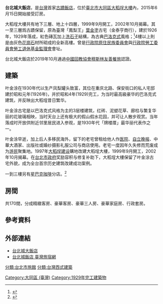 {{Infobox Company 
| company_name       = 台北城大飯店
| company_name_en    = Taipei City Hotel
| company_logo       = Dadaocheng Building 20210926.jpg
| company_type       = [[旅館|旅館]]
| market_information = 
| foundation         = 2015年
| location           = {{TWN}}[[臺北市|臺北市]][[大同區_(臺灣)|大同區]][[重慶北路|重慶北路]]二段172號（大稻埕大樓）
| local_code_name    = TW
| local_code         = 82876900
| key_people         = [[董事長|董事長]]：李承仲
| industry           = 觀光旅館業
| products           = 
| revenue            = 
| operating_income   = 
| profit             = 
| market_value       =
| num_employees      = 
| P/E ratio          =
| earnings per share = 
| Net asset value    =
| divisions          =
| major_shareholder  = 
| subsid             = 
| homepage           = [http://www.taipei-hotel.tw www.taipei-hotel.tw]
| footnotes          =
| width              = 
}}

'''台北城大飯店'''，是[[台灣|台灣]]首家[[古蹟|古蹟]][[飯店|飯店]]，位於[[臺北市|臺北市]][[大同區_(臺灣)|大同區]][[大稻埕大樓|大稻埕大樓]]內，2015年6月15日開始接受訂房。

大稻埕大樓共有地下三層、地上十四層，1999年9月開工，2002年10月揭幕。其一至三層爲古蹟保留，原為臺灣「鳳梨王」[[葉金塗|葉金塗]]古宅（金泰亨商行），建於1926年，1929年落成，紅色磚瓦加上[[洗石子|洗石子]]結構，為古典[[巴洛克建築|巴洛克式]]風格；<ref>{{Cite web |url = http://cnnews.rti.org.tw/program/focus/?recordid=1510&recordId=3656&p=4 |title = 大稻埕豪宅 叶金涂古宅 |language = 中文 |work = [[中央广播电台|中央广播电台]] |accessdate = 2016-08-20 |archive-url = https://web.archive.org/web/20160822072232/http://cnnews.rti.org.tw/program/focus/?recordid=1510&recordId=3656&p=4 |archive-date = 2016-08-22 |dead-url = yes }}</ref>4樓以上則是由灰色[[花崗石|花崗石]]材所砌成的全新高樓。曾是[[行政院原住民族委員會|行政院原住民族委員會]]與[[行政院勞工委員會勞工退休基金監理會|行政院勞工委員會勞工退休基金監理會]]會址。

台北城大飯店於2019年10月通過[[中國回教協會|中國回教協會]][[穆斯林友善餐旅|穆斯林友善餐旅]]認證。

==建築==
叶金涂在1930年代以生产凤梨罐头致富，其位在重庆北路、保安街口的私人宅邸建於昭和元年(1926年)，并於昭和4年(1929)完工，为当时最高級豪华的巴洛克式建筑，并反映出大稻埕昔日繁华。

叶金涂古宅是以巴洛克式风格为主的3层楼建筑，红砖、泥塑花草、廊柱与繁复华丽的花玻璃相映，当时天台上还有极大的假山假水花园，并可让人散步观赏。当年落成时开放供附近邻里居民进入参观，是1930年代「牌楼厝」最华丽代表作之一。

叶金涂早逝，加上后人多移民海外，留下的老宅曾租给他人作[[医院|医院]]、[[自立晚报|自立晚报]]、中華大酒家、出版社或婚纱摄影礼服公司与商店使用。老宅一度因年久失修而荒废成为[[游民|游民]]聚集地。1997年[[大稻埕建设|大稻埕建设]]購地改建大稻埕大樓，1999年9月開工，2002年10月揭幕。在[[台北市政府|台北市政府]]奖励容积与修复补助下，大稻埕大樓保留了叶金涂古宅外貌，成为全台首宗历史建筑改建成功案例。

一到三樓另有[[星巴克咖啡|星巴克咖啡]]分店。<ref>{{cite news|title=大稻埕葉金塗古宅 將變身故事咖啡館|url=http://news.ltn.com.tw/news/life/breakingnews/1114700|publisher=[[自由時報電子報|自由時報電子報]]|date=2014-09-24|accessdate=2015-09-13|archive-date=2020-11-30|archive-url=https://web.archive.org/web/20201130114730/https://news.ltn.com.tw/news/life/breakingnews/1114700|dead-url=no}}</ref>

==房間==
共170間，分成精緻客房、豪華客房、豪華三人房、豪華家庭房、行政套房。

==參考資料==
{{reflist}}

==外部連結==
*[http://www.taipei-hotel.tw 台北城大飯店] {{Wayback|url=http://www.taipei-hotel.tw/ |date=20200808172426 }}
*[https://taiwanstay.net.tw/room/3148 台北城飯店 臺灣旅宿網]

[[分類:台北市旅館|分類:台北市旅館]]
[[Category:大同區_(臺灣)|Category:大同區 (臺灣)]]
[[分類:台灣西式建築|分類:台灣西式建築]]
[[Category:1929年完工建築物|Category:1929年完工建築物]]